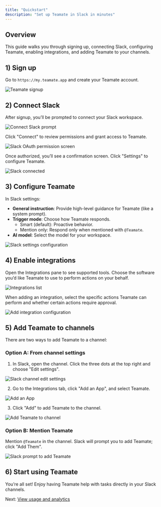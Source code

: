```yaml
---
title: "Quickstart"
description: "Set up Teamate in Slack in minutes"
---
```


## Overview

This guide walks you through signing up, connecting Slack, configuring Teamate, enabling integrations, and adding Teamate to your channels.

## 1) Sign up

Go to `https://my.teamate.app` and create your Teamate account.

![Teamate signup](/images/teamate_signup.png)

## 2) Connect Slack

After signup, you’ll be prompted to connect your Slack workspace.

![Connect Slack prompt](/images/onboarding_slack_connect.png)

Click "Connect" to review permissions and grant access to Teamate.

![Slack OAuth permission screen](/images/onboarding_connect_slack_workspace.png)

Once authorized, you’ll see a confirmation screen. Click "Settings" to configure Teamate.

![Slack connected](/images/onboarding_slack_connected.png)

## 3) Configure Teamate

In Slack settings:

- **General instruction**: Provide high-level guidance for Teamate (like a system prompt).
- **Trigger mode**: Choose how Teamate responds.
  - Smart (default): Proactive behavior.
  - Mention only: Respond only when mentioned with `@Teamate`.
- **AI model**: Select the model for your workspace.

![Slack settings configuration](/images/onboarding_teamate_config.png)

## 4) Enable integrations

Open the Integrations pane to see supported tools. Choose the software you’d like Teamate to use to perform actions on your behalf.

![Integrations list](/images/integration_page.png)

When adding an integration, select the specific actions Teamate can perform and whether certain actions require approval.

![Add integration configuration](/images/add_integration_example.png)

## 5) Add Teamate to channels

There are two ways to add Teamate to a channel:

### Option A: From channel settings

1. In Slack, open the channel. Click the three dots at the top right and choose "Edit settings".

![Slack channel edit settings](/images/slack_edit_setting.png)

2. Go to the Integrations tab, click "Add an App", and select Teamate.

![Add an App](/images/slack_add_teamate_step1.png)

3. Click "Add" to add Teamate to the channel.

![Add Teamate to channel](/images/slack_add_teamate_step2.png)

### Option B: Mention Teamate

Mention `@Teamate` in the channel. Slack will prompt you to add Teamate; click "Add Them".

![Slack prompt to add Teamate](/images/add_teamate.png)

## 6) Start using Teamate

You’re all set! Enjoy having Teamate help with tasks directly in your Slack channels.

Next: [View usage and analytics](/usage)
